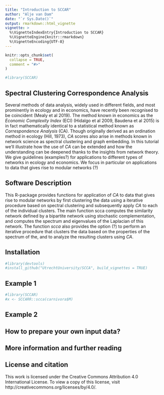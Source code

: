 ```yaml
---
title: "Introduction to SCCAR"
author: "Alje van Dam"
date: "`r Sys.Date()`"
output: rmarkdown::html_vignette
vignette: >
  %\VignetteIndexEntry{Introduction to SCCAR}
  %\VignetteEngine{knitr::rmarkdown}
  %\VignetteEncoding{UTF-8}
---
```


```r
knitr::opts_chunk$set(
  collapse = TRUE,
  comment = "#>"
)
```

```r
#library(SCCAR)
```

## Spectral Clustering Correspondence Analysis

Several methods of data analysis, widely used in different fields, and most prominently in ecology and in economics, have recently been recognised to be coincident (Mealy et al 2019).
The method known in economics as the _Economic Complexity Index_ (ECI) (Hidalgo et al 2009, Baudena et al 2015) is in fact mathematically identical to a statistical method known as _Correspondence Analysis_ (CA).
Though originally derived as an ordination method in ecology (Hill, 1973), _CA_ scores also arise in methods known in network science as spectral clustering and graph embedding.
In this tutorial we'll illustrate how the use of _CA_ can be extended and how the understanding can be deepened thanks to the insights from network theory. We give guidelines (examples?) for applications to different types of networks in ecology and economics.
We focus in particular on applications to data that gives rise to modular networks (?)

## Software Description

This R-package provides functions for application of _CA_ to data that gives rise to modular networks by first clustering the data using a iterative procedure based on spectral clustering and subsequently apply _CA_ to each of the individual clusters.
The main function scca computes the similarity network defined by a bipartite network using stochastic complementation, and computes the spectrum and eigenvalues of the Laplacian of this network.
The function _scca_ also provides the option (?) to perform an iterative procedure that clusters the data based on the properties of the spectrum of the, and to analyze the resulting clusters using _CA_.

## Installation

```r
#library(devtools)
#install_github("UtrechtUniversity/SCCA", build_vignettes = TRUE)
```

## Example 1

```r
#library(SCCAR)
#x <- SCCARR::scca(carnivora$M)

```


## Example 2

## How to prepare your own input data?


## More information and further reading

## License and citation

This work is licensed under the Creative Commons Attribution 4.0 International License. To view a copy of this license, visit http://creativecommons.org/licenses/by/4.0/.
